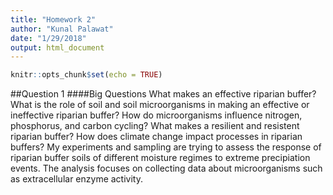 ```yaml
---
title: "Homework 2"
author: "Kunal Palawat"
date: "1/29/2018"
output: html_document
---
```


```r
knitr::opts_chunk$set(echo = TRUE)
```

##Question 1
####Big Questions
What makes an effective riparian buffer?
What is the role of soil and soil microorganisms in making an effective or ineffective riparian buffer?
How do microorganisms influence nitrogen, phosphorus, and carbon cycling?
What makes a resilient and resistent riparian buffer?
How does climate change impact processes in riparian buffers?
My experiments and sampling are trying to assess the response of riparian buffer soils of different moisture regimes to extreme precipiation events. The analysis focuses on collecting data about microorganisms such as extracellular enzyme activity.

